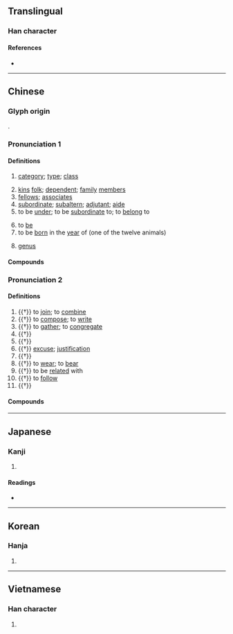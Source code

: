 {{also|属}}
{{character info}}
==Translingual==

===Han character===
{{Han char|rn=44|rad=尸|as=18|sn=21|four=77227|canj=SEWI,SYYI|ids=⿸尸⿱⿻丨⿱丷八蜀(GHTV),⿸尸⿱⿲冫丨⿱丿丶蜀(GHTV),⿸尸⿱⿲𠄠丨𠄠蜀(JK)}}

====References====
* {{Han ref|kx=0304.070|dkj=07821|dj=0602.170|hdz=20982.080|uh=5C6C|ud=23660|bh=C4DD|bd=50397}}

----

==Chinese==
{{zh-forms|s=属}}

===Glyph origin===
{{Han etym}}
{{Han compound|尾|蜀|c1=s|c2=p|ls=psc}}.

===Pronunciation 1===
{{zh-pron
|m=shǔ
|c=suk6
|md=sṳ̆k
|mn=sio̍k/tw:chiok
|mn-t=sog8
|w=5zoq
|mc=2
|oc=1,2
|cat=n,v
}}

====Definitions====
{{zh-hanzi}}

# [[category]]; [[type]]; [[class]]
#: {{zh-x|金屬|metal}}
# [[kin]]s [[folk]]; [[dependent]]; [[family]] [[member]]s
# [[fellow]]s; [[associate]]s
# [[subordinate]]; [[subaltern]]; [[adjutant]]; [[aide]]
# to be [[under]]; to be [[subordinate]] to; to [[belong]] to
#: {{zh-x|^英-屬 ^香港|British Hong Kong}}
# to [[be]]
# to be [[born]] in the [[year]] of (one of the twelve animals)
# {{lb|zh|taxonomy}} [[genus]]

====Compounds====
{{zh-der|fold=1|一家眷屬|下屬|不屬|僚屬|卑親屬|天屬|官屬|家屬|專屬海域|尊親屬|屬下|屬人法|屬員|屬國|屬地|屬地法|屬實|屬性|屬於|屬相|屬車|役屬|從屬|戚屬|所屬|支屬|有情人終成眷屬|歸屬|法屬印度支那|法屬圭亞那|直屬|直系親屬|眷屬|神仙眷屬|私屬|聯屬|肖屬|舊屬|藩屬|要作神仙眷屬，先作柴米夫妻|親屬|親屬稱謂|親屬語言|軍屬|連屬|部屬|配屬|金屬|附屬|附屬品|附屬國|附屬物|隸屬|領屬|類屬|龍頭屬老成}}

===Pronunciation 2===
{{zh-pron
|m=zhǔ
|c=zuk1
|md=cé̤ṳk
|w=4tsoq
|mc=1
|oc=2,1
|cat=v
}}

====Definitions====
{{zh-hanzi}}

# {{†}} to [[join]]; to [[combine]]
# {{†}} to [[compose]]; to [[write]]
# {{†}} to [[gather]]; to [[congregate]]
# {{†}} {{zh-alt-form|囑|to [[entrust]]}}
# {{†}} {{zh-alt-form|囑|to [[exhort]]; to [[urge]]}}
# {{†}} [[excuse]]; [[justification]]
# {{†}} {{zh-alt-form|矚|to [[concentrate]] one's [[attention]] on}}
# {{†}} to [[wear]]; to [[bear]]
# {{†}} to be [[related]] with
# {{†}} to [[follow]]
# {{†}} {{zh-alt-form|注|to [[pour]]}}

====Compounds====
{{zh-der|fold=1|冠蓋相屬|吐屬|屬令|屬和|屬垣|屬垣有耳|屬對|屬屬|屬意|屬文|屬望|屬毛離裡|屬目|屬綴|屬纊|屬者|屬耳目|屬草稿|屬託|屬辭比事|岡連嶺屬|延屬|相屬|連屬}}

----

==Japanese==
{{ja-kanji forms|属|屬}}

===Kanji===
{{ja-kanji|grade=|rs=尸18|shin=属}}

# {{rfdef|ja|sort=尸18}}

====Readings====
* {{ja-readings|on=[[ぞく]] (zoku), [[しょく]] (shoku), [[しゅ]] (shu)|kun=[[やから]] (yakara), [[つく]] (tsuku), [[さかん]] (sakan)}}

----

==Korean==

===Hanja===
{{ko-hanja|hangeul=[[속]], [[촉]]|rv=sok, chok|mr=sok, ch'ok}}

# {{rfdef|ko|sort=尸18}}

----

==Vietnamese==

===Han character===
{{vi-hantu|[[thuộc]], [[chúc]], [[chuộc]]|rs=尸18}}

# {{rfdef|vi|sort=尸18}}